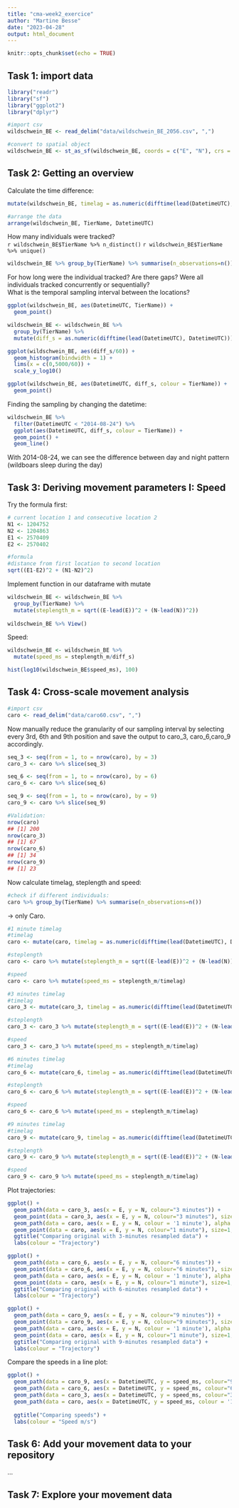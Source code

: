 ```yaml
---
title: "cma-week2_exercice"
author: "Martine Besse"
date: "2023-04-28"
output: html_document
---
```


```r
knitr::opts_chunk$set(echo = TRUE)
```

## Task 1: import data

```r
library("readr") 
library("sf")
library("ggplot2")
library("dplyr")
```


```r
#import csv
wildschwein_BE <- read_delim("data/wildschwein_BE_2056.csv", ",")

#convert to spatial object
wildschwein_BE <- st_as_sf(wildschwein_BE, coords = c("E", "N"), crs = 2056, remove = FALSE) #remove = False so the geometry column stays 
```


## Task 2: Getting an overview
Calculate the time difference:  
```r
mutate(wildschwein_BE, timelag = as.numeric(difftime(lead(DatetimeUTC), DatetimeUTC))) %>% View()
```

```r
#arrange the data
arrange(wildschwein_BE, TierName, DatetimeUTC)
```

How many individuals were tracked?  
`r wildschwein_BE$TierName %>% n_distinct() `
`r wildschwein_BE$TierName %>% unique() `
```r
wildschwein_BE %>% group_by(TierName) %>% summarise(n_observations=n())
```

For how long were the individual tracked? Are there gaps? 
Were all individuals tracked concurrently or sequentially?  
What is the temporal sampling interval between the locations?  
```r
ggplot(wildschwein_BE, aes(DatetimeUTC, TierName)) +
  geom_point()
```

```r
wildschwein_BE <- wildschwein_BE %>%
  group_by(TierName) %>%
  mutate(diff_s = as.numeric(difftime(lead(DatetimeUTC), DatetimeUTC)))
```

```r
ggplot(wildschwein_BE, aes(diff_s/60)) +
  geom_histogram(bindwidth = 1) +
  lims(x = c(0,5000/60)) +
  scale_y_log10()
```

```r
ggplot(wildschwein_BE, aes(DatetimeUTC, diff_s, colour = TierName)) +
  geom_point()
```

Finding the sampling by changing the datetime:  

```r
wildschwein_BE %>%
  filter(DatetimeUTC < "2014-08-24") %>%
  ggplot(aes(DatetimeUTC, diff_s, colour = TierName)) +
  geom_point() +
  geom_line()
```

With 2014-08-24, we can see the difference between day and night pattern (wildboars sleep during the day)


## Task 3:  Deriving movement parameters I: Speed

Try the formula first:  
```r
# current location 1 and consecutive location 2
N1 <- 1204752
N2 <- 1204863
E1 <- 2570409
E2 <- 2570402

#formula
#distance from first location to second location
sqrt((E1-E2)^2 + (N1-N2)^2)
```

Implement function in our dataframe with mutate
```r
wildschwein_BE <- wildschwein_BE %>%
  group_by(TierName) %>%
  mutate(steplength_m = sqrt((E-lead(E))^2 + (N-lead(N))^2))
  
wildschwein_BE %>% View()
```

Speed:
```r
wildschwein_BE <- wildschwein_BE %>%
  mutate(speed_ms = steplength_m/diff_s)
```

```r
hist(log10(wildschwein_BE$speed_ms), 100)
```

## Task 4: Cross-scale movement analysis
```r
#import csv
caro <- read_delim("data/caro60.csv", ",")
```


Now manually reduce the granularity of our sampling interval by selecting every 3rd, 6th and 9th position and save the output to caro_3, caro_6,caro_9 accordingly.
```r
seq_3 <- seq(from = 1, to = nrow(caro), by = 3)
caro_3 <- caro %>% slice(seq_3)

seq_6 <- seq(from = 1, to = nrow(caro), by = 6)
caro_6 <- caro %>% slice(seq_6)

seq_9 <- seq(from = 1, to = nrow(caro), by = 9)
caro_9 <- caro %>% slice(seq_9)
```

```r
#Validation:
nrow(caro)
## [1] 200
nrow(caro_3)
## [1] 67
nrow(caro_6)
## [1] 34
nrow(caro_9)
## [1] 23
```

Now calculate timelag, steplength and speed:  
```r
#check if different individuals:
caro %>% group_by(TierName) %>% summarise(n_observations=n())
```
-> only Caro.  

```r
#1 minute timelag
#timelag
caro <- mutate(caro, timelag = as.numeric(difftime(lead(DatetimeUTC), DatetimeUTC)))

#steplength
caro <- caro %>% mutate(steplength_m = sqrt((E-lead(E))^2 + (N-lead(N))^2))

#speed
caro <- caro %>% mutate(speed_ms = steplength_m/timelag)
```

```r
#3 minutes timelag
#timelag
caro_3 <- mutate(caro_3, timelag = as.numeric(difftime(lead(DatetimeUTC), DatetimeUTC)))

#steplength
caro_3 <- caro_3 %>% mutate(steplength_m = sqrt((E-lead(E))^2 + (N-lead(N))^2))

#speed
caro_3 <- caro_3 %>% mutate(speed_ms = steplength_m/timelag)
```

```r
#6 minutes timelag
#timelag
caro_6 <- mutate(caro_6, timelag = as.numeric(difftime(lead(DatetimeUTC), DatetimeUTC)))

#steplength
caro_6 <- caro_6 %>% mutate(steplength_m = sqrt((E-lead(E))^2 + (N-lead(N))^2))

#speed
caro_6 <- caro_6 %>% mutate(speed_ms = steplength_m/timelag)
```

```r
#9 minutes timelag
#timelag
caro_9 <- mutate(caro_9, timelag = as.numeric(difftime(lead(DatetimeUTC), DatetimeUTC)))

#steplength
caro_9 <- caro_9 %>% mutate(steplength_m = sqrt((E-lead(E))^2 + (N-lead(N))^2))

#speed
caro_9 <- caro_9 %>% mutate(speed_ms = steplength_m/timelag)
```

Plot trajectories:  

```r
ggplot() +
  geom_path(data = caro_3, aes(x = E, y = N, colour="3 minutes")) +
  geom_point(data = caro_3, aes(x = E, y = N, colour="3 minutes"), size=2) +
  geom_path(data = caro, aes(x = E, y = N, colour = '1 minute'), alpha = 1/2) +
  geom_point(data = caro, aes(x = E, y = N, colour="1 minute"), size=1, alpha = 1/5) +
  ggtitle("Comparing original with 3-minutes resampled data") +
  labs(colour = "Trajectory")
```

```r
ggplot() +
  geom_path(data = caro_6, aes(x = E, y = N, colour="6 minutes")) +
  geom_point(data = caro_6, aes(x = E, y = N, colour="6 minutes"), size=2) +
  geom_path(data = caro, aes(x = E, y = N, colour = '1 minute'), alpha = 1/2) +
  geom_point(data = caro, aes(x = E, y = N, colour="1 minute"), size=1, alpha = 1/5) +
  ggtitle("Comparing original with 6-minutes resampled data") +
  labs(colour = "Trajectory")
```

```r
ggplot() +
  geom_path(data = caro_9, aes(x = E, y = N, colour="9 minutes")) +
  geom_point(data = caro_9, aes(x = E, y = N, colour="9 minutes"), size=2) +
  geom_path(data = caro, aes(x = E, y = N, colour = '1 minute'), alpha = 1/2) +
  geom_point(data = caro, aes(x = E, y = N, colour="1 minute"), size=1, alpha = 1/5) +
  ggtitle("Comparing original with 9-minutes resampled data") +
  labs(colour = "Trajectory")
```

Compare the speeds in a line plot:  
```r
ggplot() +
  geom_path(data = caro_9, aes(x = DatetimeUTC, y = speed_ms, colour="9 minutes")) +
  geom_path(data = caro_6, aes(x = DatetimeUTC, y = speed_ms, colour="6 minutes")) +
  geom_path(data = caro_3, aes(x = DatetimeUTC, y = speed_ms, colour="3 minutes")) +
  geom_path(data = caro, aes(x = DatetimeUTC, y = speed_ms, colour = '1 minute')) +
  
  ggtitle("Comparing speeds") +
  labs(colour = "Speed m/s")
```

## Task 6: Add your movement data to your repository
...


## Task 7: Explore your movement data


